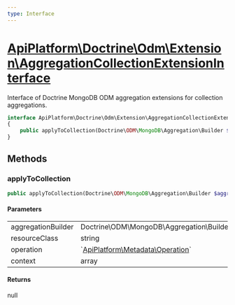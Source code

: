 ```yaml
---
type: Interface
---
```


# [ApiPlatform\Doctrine\Odm\Extension\AggregationCollectionExtensionInterface](/docs/vmain/reference/Doctrine/Odm/Extension/AggregationCollectionExtensionInterface)

Interface of Doctrine MongoDB ODM aggregation extensions for collection aggregations.


```php
interface ApiPlatform\Doctrine\Odm\Extension\AggregationCollectionExtensionInterface
{
    public applyToCollection(Doctrine\ODM\MongoDB\Aggregation\Builder $aggregationBuilder, string $resourceClass, null|`<a href="/docs/vmain/reference/Metadata/Operation">ApiPlatform\Metadata\Operation</a>` $operation, array $context): null
}
```
## Methods

### applyToCollection



```php
public applyToCollection(Doctrine\ODM\MongoDB\Aggregation\Builder $aggregationBuilder, string $resourceClass, null|`<a href="/docs/vmain/reference/Metadata/Operation">ApiPlatform\Metadata\Operation</a>` $operation, array $context): null
```

#### Parameters

<table><tbody>
<tr><td>aggregationBuilder</td><td>Doctrine\ODM\MongoDB\Aggregation\Builder</td><td></td></tr><tr><td>resourceClass</td><td>string</td><td></td></tr><tr><td>operation</td><td>`<a href="/docs/vmain/reference/Metadata/Operation">ApiPlatform\Metadata\Operation</a>`</td><td></td></tr><tr><td>context</td><td>array</td><td></td></tr>
</tbody>
</table>

#### Returns

null
